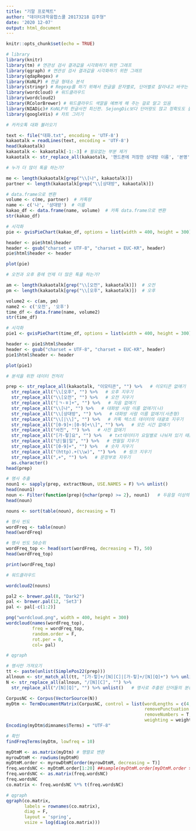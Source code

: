```yaml
---
title: "기말 프로젝트"
author: "데이터과학융합스쿨 20173218 김주형"
date: '2020 12-07'
output: html_document
---
```


```r
knitr::opts_chunk$set(echo = TRUE)
```


```r
# library
library(knitr)
library(tm) # 연관성 검사 결과값을 시각화하기 위한 그래프
library(qgraph) # 연관성 검사 결과값을 시각화하기 위한 그래프
library(qdapRegex) # 
library(KoNLP) # 한글 형태소 분석
library(stringr) # Regexp를 하기 위해서 한글을 문자별로, 단어별로 잘라내고 바꾸는 일을 담당
library(wordcloud) # 워드클라우드
library(wordcloud2)
library(RColorBrewer) # 워드클라우드 색깔을 예쁘게 해 주는 걸로 알고 있음
library(NIADic)# KoNLP의 한글사전 최신판. SejongDic보다 단어량도 많고 정확도도 높다.
library(googleVis) # 차트 그리기
```


```r
# 카카오톡 대화 불러오기
```
```r
text <- file("대화.txt", encoding = 'UTF-8')
kakaotalk = readLines(text, encoding = 'UTF-8')
head(kakaotalk)
kakaotalk <- kakaotalk[-1:-3] # 필요없는 부분 제거
kakaotalk <- str_replace_all(kakaotalk, '핸드폰에 저장한 상대방 이름', '본명')
```


```r
# 누가 더 많이 톡을 하는가?
```
```r
me <- length(kakaotalk[grep("\\[나", kakaotalk)])
partner <- length(kakaotalk[grep("\\[상대방", kakaotalk)])

# data.frame으로 변환
volume <- c(me, partner)  # 카톡량
name <- c('나', '상대방')  # 이름
kakao_df <- data.frame(name, volume)  # 카톡 data.frame으로 변환
str(kakao_df)

# 시각화
pie <- gvisPieChart(kakao_df, options = list(width = 400, height = 300))

header <- pie$html$header
header <- gsub("charset = UTF-8", "charset = EUC-KR", header)
pie$html$header <- header

plot(pie)
```


```r
# 오전과 오후 중에 언제 더 많은 톡을 하는가?
```
```r
am <- length(kakaotalk[grep("\\[오전", kakaotalk)])  # 오전
pm <- length(kakaotalk[grep("\\[오후", kakaotalk)])  # 오후

volume2 <- c(am, pm)
name2 <- c('오전', '오후')
time_df <- data.frame(name, volume2)
str(time_df)

# 시각화
pie1 <- gvisPieChart(time_df, options = list(width = 400, height = 300))

header <- pie1$html$header
header <- gsub("charset = UTF-8", "charset = EUC-KR", header)
pie1$html$header <- header

plot(pie1)
```


```r
# 분석을 위한 데이터 전처리
```
```r
prep <- str_replace_all(kakaotalk, "이모티콘", "") %>%   # 이모티콘 없애기
  str_replace_all("\\[오후", "") %>%   # 오후 지우기
  str_replace_all("\\[오전", "") %>%   # 오전 지우기
  str_replace_all("[ㄱ-ㅎ]+", "") %>%   # 자음 없애기
  str_replace_all("\\[나", "") %>%   # 대화방 사람 이름 없애기(나)
  str_replace_all("\\[상대방", "") %>%   # 대화방 사람 이름 없애기(사촌형)
  str_replace_all("\\[|\\]", "") %>%   # 카톡 텍스트 데이터의 대괄호 지우기
  str_replace_all("[0-9]+:[0-9]+\\]", "") %>%   # 모든 시간 없애기 
  str_replace_all("사진", "") %>%   # 사진 없애기
  str_replace_all("[가-힣]요", "") %>%   # txt데이터가 요일별로 나눠져 있기 때문
  str_replace_all("년|월|일", "") %>%   # 연월일 지우기
  str_replace_all("[0-9]+", "") %>%   # 숫자 지우기
  str_replace_all("(http).+(\\w)", "") %>%   # 링크 지우기
  str_replace_all(",+", "") %>%   # 문장부호 지우기
  as.character()
head(prep)
```


```r
# 명사 추출
noun1 <- sapply(prep, extractNoun, USE.NAMES = F) %>% unlist()
head(noun1)
noun <- Filter(function(prep){nchar(prep) >= 2}, noun1)   # 두음절 이상의 단어만 추출
head(noun)

nouns <- sort(table(noun), decreasing = T)

# 명사 빈도
wordFreq <- table(noun)
head(wordFreq)

# 명사 빈도 50순위
wordFreq_top <- head(sort(wordFreq, decreasing = T), 50)
head(wordFreq_top)

print(wordFreq_top)
```


```r
# 워드클라우드
```
```r
wordcloud2(nouns)

pal2 <- brewer.pal(8, "Dark2")
pal <- brewer.pal(12, 'Set3')
pal <- pal[-c(1:2)]

png("wordcloud.png", width = 400, height = 300)
wordcloud(names(wordFreq_top),
          freq = wordFreq_top,
          random.order = F,
          rot.per = 0,
          col= pal)
```


```r
# qgraph
```
```r
# 명사만 가져오기
tt <- paste(unlist(SimplePos22(prep)))
allnoun <- str_match_all(tt, "[가-힣]+/[N][C]|[가-힣]+/[N][Q]+") %>% unlist()
N <- str_replace_all(allnoun, "/[N][C]", "") %>%
  str_replace_all("/[N][Q]", "") %>% unlist()   # 명사로 추출된 단어들의 분류표인 /NC, /NQ 등을 제거한다.

CorpusNC <- Corpus(VectorSource(N))
myDtm <- TermDocumentMatrix(CorpusNC, control = list(wordLengths = c(4, 10),
                                                     removePunctuation = T,
                                                     removeNumbers = T,
                                                     weighting = weightBin))
Encoding(myDtm$dimnames$Terms) = "UTF-8"

# 확인
findFreqTerms(myDtm, lowfreq = 10)

myDtmM <- as.matrix(myDtm) # 행렬로 변환
myrowDtmM <- rowSums(myDtmM)
myDtmM.order <- myrowDtmM[order(myrowDtmM, decreasing = T)]
freq.wordsNC <- myDtmM.order[1:20] ##sample(myDtmM.order[myDtmM.order > 5], 20,replace=F)인걸 이거로 바꿈
freq.wordsNC <- as.matrix(freq.wordsNC)
freq.wordsNC
co.matrix <- freq.wordsNC %*% t(freq.wordsNC)

# qgraph
qgraph(co.matrix,
       labels = rownames(co.matrix),
       diag = F,
       layout = 'spring',
       vsize = log(diag(co.matrix)))
```

